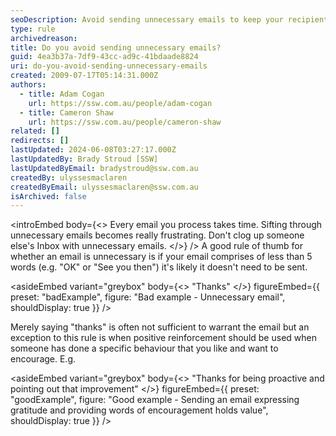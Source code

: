 ```yaml
---
seoDescription: Avoid sending unnecessary emails to keep your recipient's inbox organized and focused on important messages.
type: rule
archivedreason:
title: Do you avoid sending unnecessary emails?
guid: 4ea3b37a-7df9-43cc-ad9c-41bdaade8824
uri: do-you-avoid-sending-unnecessary-emails
created: 2009-07-17T05:14:31.000Z
authors:
  - title: Adam Cogan
    url: https://ssw.com.au/people/adam-cogan
  - title: Cameron Shaw
    url: https://ssw.com.au/people/cameron-shaw
related: []
redirects: []
lastUpdated: 2024-06-08T03:27:17.000Z
lastUpdatedBy: Brady Stroud [SSW]
lastUpdatedByEmail: bradystroud@ssw.com.au
createdBy: ulyssesmaclaren
createdByEmail: ulyssesmaclaren@ssw.com.au
isArchived: false
---
```


<introEmbed
  body={<>
Every email you process takes time. Sifting through unnecessary emails becomes really frustrating. Don't clog up someone else's Inbox with unnecessary emails.
  </>}
/>
A good rule of thumb for whether an email is unnecessary is if your email comprises of less than 5 words (e.g. "OK" or "See you then") it's likely it doesn't need to be sent.


<asideEmbed
  variant="greybox"
  body={<>
    "Thanks"
  </>}
  figureEmbed={{
    preset: "badExample",
    figure: "Bad example - Unnecessary email",
    shouldDisplay: true
  }}
/>


Merely saying "thanks" is often not sufficient to warrant the email but an exception to this rule is when positive reinforcement should be used when someone has done a specific behaviour that you like and want to encourage. E.g.


<asideEmbed
  variant="greybox"
  body={<>
    "Thanks for being proactive and pointing out that improvement"
  </>}
  figureEmbed={{
    preset: "goodExample",
    figure: "Good example - Sending an email expressing gratitude and providing words of encouragement holds value",
    shouldDisplay: true
  }}
/>
